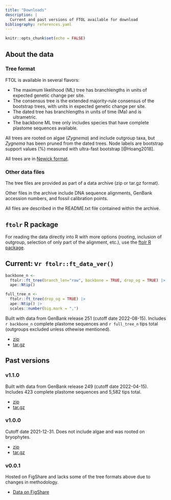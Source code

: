 ```yaml
---
title: "Downloads"
description: |
  Current and past versions of FTOL available for download
bibliography: references.yaml
---
```


```r
knitr::opts_chunk$set(echo = FALSE)
```

## About the data

### Tree format

FTOL is available in several flavors:

- The maximum likelihood (ML) tree has branchlengths in units of expected genetic change per site.
- The consensus tree is the extended majority-rule consensus of the bootstrap trees, with units in expected genetic change per site. 
- The dated tree has branchlengths in units of time (Ma) and is ultrametric.
- The backbone ML tree only includes species that have complete plastome sequences available.

All trees are rooted on algae (*Zygnema*) and include outgroup taxa, but *Zygnema* has been pruned from the dated trees. Node labels are bootstrap support values (%) measured with ultra-fast bootstrap [@Hoang2018].

All trees are in [Newick format](https://en.wikipedia.org/wiki/Newick_format).

### Other data files

The tree files are provided as part of a data archive (zip or tar.gz format).

Other files in the archive include DNA sequence alignments, GenBank accession numbers, and fossil calibration points.

All files are described in the README.txt file contained within the archive.

## `ftolr` R package

For reading the data directly into R with more options (rooting, inclusion of outgroup, selection of only part of the alignment, etc.), use the [ftolr R package](https://github.com/fernphy/ftolr).

## Current: v`r ftolr::ft_data_ver()`

```r
backbone_n <-
  ftolr::ft_tree(branch_len="raw", backbone = TRUE, drop_og = TRUE) |>
  ape::Ntip()

full_tree_n <-
  ftolr::ft_tree(drop_og = TRUE) |>
  ape::Ntip() |>
  scales::number(big.mark = ",")
```

Built with data from GenBank release 251 (cutoff date 2022-08-15). Includes `r backbone_n` complete plastome sequences and `r full_tree_n` tips total (outgroups excluded unless othewise mentioned).

- [zip](https://github.com/fernphy/ftol_data/archive/refs/tags/v1.2.0.zip)
- [tar.gz](https://github.com/fernphy/ftol_data/archive/refs/tags/v1.2.0.tar.gz)

## Past versions

### v1.1.0

Built with data from GenBank release 249 (cutoff date 2022-04-15). Includes 423 complete plastome sequences and 5,582 tips total.

- [zip](https://github.com/fernphy/ftol_data/archive/refs/tags/v1.1.0.zip)
- [tar.gz](https://github.com/fernphy/ftol_data/archive/refs/tags/v1.1.0.tar.gz)

### v1.0.0

Cutoff date 2021-12-31. Does not include algae and was rooted on bryophytes.

- [zip](https://github.com/fernphy/ftol_data/archive/refs/tags/v1.0.0.zip)
- [tar.gz](https://github.com/fernphy/ftol_data/archive/refs/tags/v1.0.0.tar.gz)

### v0.0.1

Hosted on FigShare and lacks some of the tree formats above due to changes in methodology.

- [Data on FigShare](https://figshare.com/articles/dataset/Fern_Tree_of_Life_v0_0_1/13251290)
